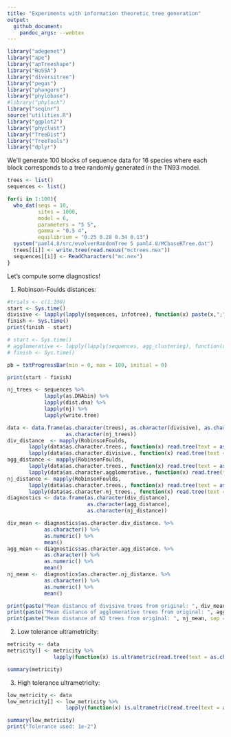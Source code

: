 ```yaml
---
title: "Experiments with information theoretic tree generation"
output:
  github_document:
    pandoc_args: --webtex
---
```


```r
library("adegenet")
library("ape")
library("apTreeshape")
library("BoSSA")
library("diversitree")
library("pegas")
library("phangorn")
library("phylobase")
#library("phyloch")
library("seqinr")
source("utilities.R")
library("ggplot2")
library("phyclust")
library("TreeDist")
library("TreeTools")
library("dplyr")
```

We'll generate 100 blocks of sequence data for 16 species where each block corresponds to a tree randomly generated in the TN93 model. 

```r
trees <- list()
sequences <- list()

for(i in 1:100){
  who_dat(seqs = 10,
          sites = 1000, 
          model = 6, 
          parameters = "5 5", 
          gamma = "0.5 4", 
          equilibrium = "0.25 0.28 0.34 0.13")
  system("paml4.8/src/evolverRandomTree 5 paml4.8/MCbaseRTree.dat") 
  trees[[i]] <- write.tree(read.nexus("mctrees.nex"))
  sequences[[i]] <- ReadCharacters("mc.nex")
}
```

Let's compute some diagnostics! 

1. Robinson-Foulds distances: 

```r
#trials <- c(1:100)
start <- Sys.time()
divisive <- lapply(lapply(sequences, infotree), function(x) paste(x,";", sep = ""))
finish <- Sys.time()
print(finish - start)
```

```r
# start <- Sys.time()
# agglomerative <- lapply(lapply(sequences, agg_clustering), function(x) paste(x,";", sep = ""))
# finish <- Sys.time()

pb = txtProgressBar(min = 0, max = 100, initial = 0) 

```

```r
print(start - finish)
```


```r
nj_trees <- sequences %>%
            lapply(as.DNAbin) %>%
            lapply(dist.dna) %>%
            lapply(nj) %>%
            lapply(write.tree)
```

```r
data <- data.frame(as.character(trees), as.character(divisive), as.character(agglomerative), 
                   as.character(nj_trees))
div_distance  <- mapply(RobinsonFoulds,
       lapply(data$as.character.trees., function(x) read.tree(text = as.character(x))),
       lapply(data$as.character.divisive., function(x) read.tree(text = as.character(x))))
agg_distance <- mapply(RobinsonFoulds,
       lapply(data$as.character.trees., function(x) read.tree(text = as.character(x))),
       lapply(data$as.character.agglomerative., function(x) read.tree(text = as.character(x))))
nj_distance <- mapply(RobinsonFoulds,
       lapply(data$as.character.trees., function(x) read.tree(text = as.character(x))),
       lapply(data$as.character.nj_trees., function(x) read.tree(text = as.character(x))))
diagnostics <- data.frame(as.character(div_distance), 
                          as.character(agg_distance),   
                          as.character(nj_distance))
```

```r


div_mean <- diagnostics$as.character.div_distance. %>% 
            as.character() %>% 
            as.numeric() %>% 
            mean()
agg_mean <- diagnostics$as.character.agg_distance. %>% 
            as.character() %>% 
            as.numeric() %>% 
            mean()
nj_mean <-  diagnostics$as.character.nj_distance. %>% 
            as.character() %>% 
            as.numeric() %>% 
            mean()

print(paste("Mean distance of divisive trees from original: ", div_mean, sep = ""))
print(paste("Mean distance of agglomerative trees from original: ", agg_mean, sep = ""))
print(paste("Mean distance of NJ trees from original: ", nj_mean, sep = ""))
```

2. Low tolerance ultrametricity: 

```r
metricity <- data
metricity[] <- metricity %>%
               lapply(function(x) is.ultrametric(read.tree(text = as.character(x))))

```

```r
summary(metricity)
```

3. High tolerance ultrametricity: 

```r
low_metricity <- data
low_metricity[] <- low_metricity %>%
                   lapply(function(x) is.ultrametric(read.tree(text = as.character(x)), tol = 1e-2))
```

```r
summary(low_metricity)
print("Tolerance used: 1e-2")
```

